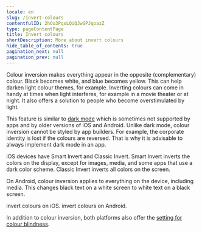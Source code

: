 ```yaml
---
locale: en
slug: /invert-colours
contentfulID: 2hOo3PqsLQiQJwGPJqoazZ
type: pageContentPage
title: Invert colours
shortDescription: More about invert colours
hide_table_of_contents: true
pagination_next: null
pagination_prev: null
---
```


Colour inversion makes everything appear in the opposite (complementary) colour. Black becomes white, and blue becomes yellow. This can help darken light colour themes, for example. Inverting colours can come in handy at times when light interferes, for example in a movie theater or at night. It also offers a solution to people who become overstimulated by light. 

This feature is similar to [dark mode](/en/stats/dark-mode) which is sometimes not supported by apps and by older versions of iOS and Android. Unlike dark mode, colour inversion cannot be styled by app builders. For example, the corporate identity is lost if the colours are reversed. That is why it is advisable to always implement dark mode in an app.

iOS devices have Smart Invert and Classic Invert. Smart Invert inverts the colors on the display, except for images, media, and some apps that use a dark color scheme. Classic Invert inverts all colors on the screen.

On Android, colour inversion applies to everything on the device, including media. This changes black text on a white screen to white text on a black screen.

<TwoColumnBlock>
  <LeftColumn>
    <ColumnRow>
      <PercentageBlock
        metrics={[
          { title: 'iOS - invert colours metric', key: 'ios-accessibility_is_invert_colors_enabled-true', isPercentage: true }
        ]}
        linkLabel="More about invert colours"
        linkUrl="/en/stats/invert-colours">
        invert colours on iOS.
      </PercentageBlock>
    </ColumnRow>
  </LeftColumn>
  <RightColumn>
    <ColumnRow>
      <PercentageBlock
        metrics={[
          { title: 'Android - invert colours metric', key: 'android-accessibility_is_color_inversion_enabled-true', isPercentage: true }
        ]}
        linkLabel="More about invert colours"
        linkUrl="/en/stats/invert-colours">
        invert colours on Android.
      </PercentageBlock>
    </ColumnRow>
  </RightColumn>
</TwoColumnBlock>

<Quote
  quote="My iPhone is my third eye."
  name="Jeroen"
  imageSrc="/img/light/Blinde app gebruiker Jeroen.jpg"
  alt="Jeroen - Asset"
  linkLabel="Read the interview with Jeroen"
  url="/en/articles/jeroen"
/>

In addition to colour inversion, both platforms also offer the [setting for colour blindness](/en/stats/colour-blind-mode).